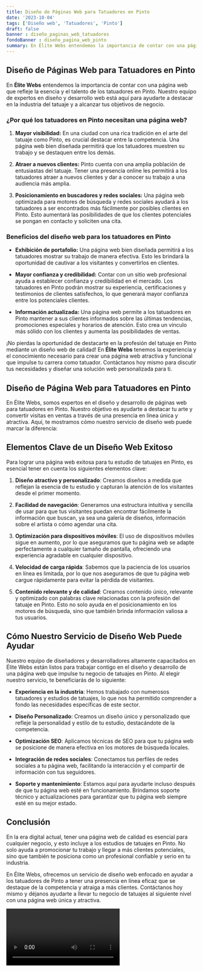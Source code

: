 ```yaml
---
title: Diseño de Páginas Web para Tatuadores en Pinto
date: '2023-10-04'
tags: ['Diseño web', 'Tatuadores', 'Pinto']
draft: false
banner : diseño_paginas_web_tatuadores
fondoBanner : diseño_pagina_web_pinto
summary: En Élite Webs entendemos la importancia de contar con una página web que refleje la esencia y el talento de los tatuadores en Pinto. Nuestro equipo de expertos en diseño y desarrollo web está aquí para ayudarte a destacar en la industria del tatuaje y a alcanzar tus objetivos de negocio.
---
```


## Diseño de Páginas Web para Tatuadores en Pinto

En **Élite Webs** entendemos la importancia de contar con una página web que refleje la esencia y el talento de los tatuadores en Pinto. Nuestro equipo de expertos en diseño y desarrollo web está aquí para ayudarte a destacar en la industria del tatuaje y a alcanzar tus objetivos de negocio.

### ¿Por qué los tatuadores en Pinto necesitan una página web?

1. **Mayor visibilidad:** En una ciudad con una rica tradición en el arte del tatuaje como Pinto, es crucial destacar entre la competencia. Una página web bien diseñada permitirá que los tatuadores muestren su trabajo y se destaquen entre los demás.

2. **Atraer a nuevos clientes:** Pinto cuenta con una amplia población de entusiastas del tatuaje. Tener una presencia online les permitirá a los tatuadores atraer a nuevos clientes y dar a conocer su trabajo a una audiencia más amplia.

3. **Posicionamiento en buscadores y redes sociales:** Una página web optimizada para motores de búsqueda y redes sociales ayudará a los tatuadores a ser encontrados más fácilmente por posibles clientes en Pinto. Esto aumentará las posibilidades de que los clientes potenciales se pongan en contacto y soliciten una cita.

### Beneficios del diseño web para los tatuadores en Pinto

- **Exhibición de portafolio:** Una página web bien diseñada permitirá a los tatuadores mostrar su trabajo de manera efectiva. Esto les brindará la oportunidad de cautivar a los visitantes y convertirlos en clientes.

- **Mayor confianza y credibilidad:** Contar con un sitio web profesional ayuda a establecer confianza y credibilidad en el mercado. Los tatuadores en Pinto podrán mostrar su experiencia, certificaciones y testimonios de clientes satisfechos, lo que generará mayor confianza entre los potenciales clientes.

- **Información actualizada:** Una página web permite a los tatuadores en Pinto mantener a sus clientes informados sobre las últimas tendencias, promociones especiales y horarios de atención. Esto crea un vínculo más sólido con los clientes y aumenta las posibilidades de ventas.

¡No pierdas la oportunidad de destacarte en la profesión del tatuaje en Pinto mediante un diseño web de calidad! En **Élite Webs** tenemos la experiencia y el conocimiento necesario para crear una página web atractiva y funcional que impulse tu carrera como tatuador. Contáctanos hoy mismo para discutir tus necesidades y diseñar una solución web personalizada para ti.

<GifSeo />

<Cta />

## Diseño de Página Web para Tatuadores en Pinto

En Élite Webs, somos expertos en el diseño y desarrollo de páginas web para tatuadores en Pinto. Nuestro objetivo es ayudarte a destacar tu arte y convertir visitas en ventas a través de una presencia en línea única y atractiva. Aquí, te mostramos cómo nuestro servicio de diseño web puede marcar la diferencia:

## Elementos Clave de un Diseño Web Exitoso

Para lograr una página web exitosa para tu estudio de tatuajes en Pinto, es esencial tener en cuenta los siguientes elementos clave:

1. **Diseño atractivo y personalizado**: Creamos diseños a medida que reflejan la esencia de tu estudio y capturan la atención de los visitantes desde el primer momento.

2. **Facilidad de navegación**: Generamos una estructura intuitiva y sencilla de usar para que tus visitantes puedan encontrar fácilmente la información que buscan, ya sea una galería de diseños, información sobre el artista o cómo agendar una cita.

3. **Optimización para dispositivos móviles**: El uso de dispositivos móviles sigue en aumento, por lo que aseguramos que tu página web se adapte perfectamente a cualquier tamaño de pantalla, ofreciendo una experiencia agradable en cualquier dispositivo.

4. **Velocidad de carga rápida**: Sabemos que la paciencia de los usuarios en línea es limitada, por lo que nos aseguramos de que tu página web cargue rápidamente para evitar la pérdida de visitantes.

5. **Contenido relevante y de calidad**: Creamos contenido único, relevante y optimizado con palabras clave relacionadas con la profesión del tatuaje en Pinto. Esto no solo ayuda en el posicionamiento en los motores de búsqueda, sino que también brinda información valiosa a tus usuarios.

## Cómo Nuestro Servicio de Diseño Web Puede Ayudar

Nuestro equipo de diseñadores y desarrolladores altamente capacitados en Élite Webs están listos para trabajar contigo en el diseño y desarrollo de una página web que impulse tu negocio de tatuajes en Pinto. Al elegir nuestro servicio, te beneficiarás de lo siguiente:

- **Experiencia en la industria**: Hemos trabajado con numerosos tatuadores y estudios de tatuajes, lo que nos ha permitido comprender a fondo las necesidades específicas de este sector.

- **Diseño Personalizado**: Creamos un diseño único y personalizado que refleje la personalidad y estilo de tu estudio, destacándote de la competencia.

- **Optimización SEO**: Aplicamos técnicas de SEO para que tu página web se posicione de manera efectiva en los motores de búsqueda locales.

- **Integración de redes sociales**: Conectamos tus perfiles de redes sociales a tu página web, facilitando la interacción y el compartir de información con tus seguidores.

- **Soporte y mantenimiento**: Estamos aquí para ayudarte incluso después de que tu página web esté en funcionamiento. Brindamos soporte técnico y actualizaciones para garantizar que tu página web siempre esté en su mejor estado.

## Conclusión

En la era digital actual, tener una página web de calidad es esencial para cualquier negocio, y esto incluye a los estudios de tatuajes en Pinto. No solo ayuda a promocionar tu trabajo y llegar a más clientes potenciales, sino que también te posiciona como un profesional confiable y serio en tu industria.

En Élite Webs, ofrecemos un servicio de diseño web enfocado en ayudar a los tatuadores de Pinto a tener una presencia en línea eficaz que se destaque de la competencia y atraiga a más clientes. Contáctanos hoy mismo y déjanos ayudarte a llevar tu negocio de tatuajes al siguiente nivel con una página web única y atractiva.

<Video />

<CtaBot job='Tatuadores' city='Pinto'/>

<Gmaps query='Pinto+españa+maps' />